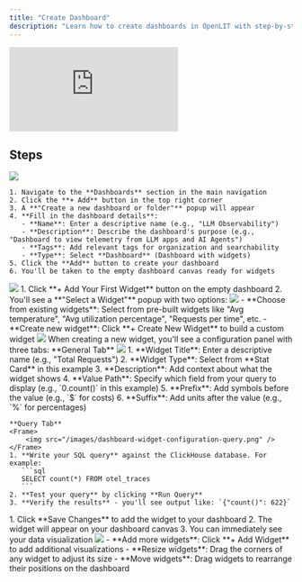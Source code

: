 ```yaml
---
title: "Create Dashboard"
description: "Learn how to create dashboards in OpenLIT with step-by-step instructions for adding widgets, configuring visualizations, and building effective monitoring visualizations."
---
```


<iframe className="w-full aspect-video" src="https://www.youtube.com/embed/Bq0d8vFvDX8?list=PLgErWFh-dyiGp9yUDnnx67wHEeNqzzMXZ" title="Creating Your First Dashboard in OpenLIT – Build Visual Insights Fast" frameborder="0" allow="accelerometer; autoplay; clipboard-write; encrypted-media; gyroscope; picture-in-picture; web-share" referrerpolicy="strict-origin-when-cross-origin" allowfullscreen></iframe>

## Steps

<Steps titleSize="h4">
  <Step title="Create a new dashboard">
    <Frame>
      <img src="/images/create-dashboard-form.png" />
    </Frame>

    1. Navigate to the **Dashboards** section in the main navigation
    2. Click the **+ Add** button in the top right corner
    3. A **"Create a new dashboard or folder"** popup will appear
    4. **Fill in the dashboard details**:
       - **Name**: Enter a descriptive name (e.g., "LLM Observability")
       - **Description**: Describe the dashboard's purpose (e.g., "Dashboard to view telemetry from LLM apps and AI Agents")
       - **Tags**: Add relevant tags for organization and searchability
       - **Type**: Select **Dashboard** (Dashboard with widgets)
    5. Click the **Add** button to create your dashboard
    6. You'll be taken to the empty dashboard canvas ready for widgets
  </Step>
  <Step title="Add your first widget">
    <Frame>
      <img src="/images/dashboard-empty.png" />
    </Frame>
    1. Click **+ Add Your First Widget** button on the empty dashboard
    2. You'll see a **"Select a Widget"** popup with two options:
      <Frame>
        <img src="/images/dashboard-select-existing-widget-popup.png" />
      </Frame>
       - **Choose from existing widgets**: Select from pre-built widgets like "Avg temperature", "Avg utilization percentage", "Requests per time", etc.
       - **Create new widget**: Click **+ Create New Widget** to build a custom widget
       <Frame>
        <img src="/images/dashboard-select-new-widget-popup.png" />
      </Frame>
  </Step>

  <Step title="Configure widget">
    When creating a new widget, you'll see a configuration panel with three tabs:
    **General Tab**
    <Frame>
        <img src="/images/dashboard-widget-configuration-general.png" />
    </Frame>
    1. **Widget Title**: Enter a descriptive name (e.g., "Total Requests")
    2. **Widget Type**: Select from **Stat Card** in this example
    3. **Description**: Add context about what the widget shows
    4. **Value Path**: Specify which field from your query to display (e.g., `0.count()` in this example)
    5. **Prefix**: Add symbols before the value (e.g., `$` for costs)
    6. **Suffix**: Add units after the value (e.g., `%` for percentages)

    **Query Tab**
    <Frame>
        <img src="/images/dashboard-widget-configuration-query.png" />
    </Frame>
    1. **Write your SQL query** against the ClickHouse database. For example:
       ```sql
       SELECT count(*) FROM otel_traces
       ```
    2. **Test your query** by clicking **Run Query**
    3. **Verify the results** - you'll see output like: `{"count()": 622}`
  </Step>

  <Step title="Save your widget">
    1. Click **Save Changes** to add the widget to your dashboard
    2. The widget will appear on your dashboard canvas
    3. You can immediately see your data visualization
    <Frame>
        <img src="/images/dashboard-widget-created.png" />
    </Frame>
  </Step>
  <Step title="Your dashboard is ready!">
  - **Add more widgets**: Click **+ Add Widget** to add additional visualizations
  - **Resize widgets**: Drag the corners of any widget to adjust its size
  - **Move widgets**: Drag widgets to rearrange their positions on the dashboard
  </Step>
</Steps>

